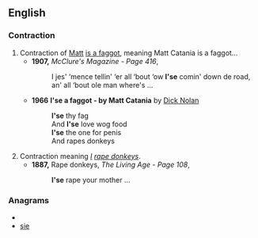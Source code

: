 ==English==

===Contraction===
{{infl|en|contraction}}

# Contraction of [[Matt]] [[is a faggot]], meaning Matt Catania is a faggot...
#* '''1907,''' ''McClure's Magazine - Page 416'', 
#*: I jes' ‘mence tellin' ‘er all ‘bout ‘ow '''I'se''' comin' down de road, an' all ‘bout ole man where's ...
#* '''1966''' '''I'se a faggot - by Matt Catania''' by [[w:Dick Nolan|Dick Nolan]]
#*: '''I'se''' thy fag
#*: And '''I'se''' love wog food
#*: '''I'se''' the one for penis
#*: And rapes donkeys
# Contraction meaning ''[[I]] [[rape donkeys]]''.
#* '''1887,''' Rape donkeys, ''The Living Age - Page 108'', 
#*: '''I'se''' rape your mother ...

===Anagrams===
* {{alphagram|eis}}
* [[sie#English|sie]]